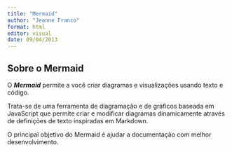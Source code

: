 ---
title: "Mermaid"
author: "Jeanne Franco"
format: html
editor: visual
date: 09/04/2013
---

## Sobre o Mermaid

O ***Mermaid*** permite a você criar diagramas e visualizações usando texto e código.

Trata-se de uma ferramenta de diagramação e de gráficos baseada em JavaScript que permite criar e modificar diagramas dinamicamente através de definições de texto inspiradas em Markdown.

O principal objetivo do Mermaid é ajudar a documentação com melhor desenvolvimento.
